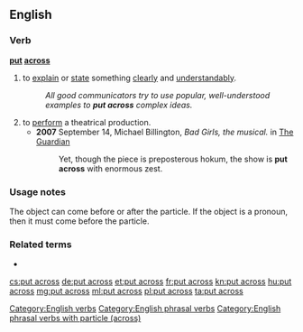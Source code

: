 ==English==

===Verb===
'''[[put]] [[across]]'''

# to [[explain]] or [[state]] something [[clearly]] and [[understandably]].
#: ''All good communicators try to use popular, well-understood examples to '''put across''' complex ideas.''
# to [[perform]] a theatrical production.
#* '''2007''' September 14, Michael Billington, ''Bad Girls, the musical.'' in [[w:The Guardian|The Guardian]]
#*: Yet, though the piece is preposterous hokum, the show is '''put across''' with enormous zest.

===Usage notes===
The object can come before or after the particle. If the object is a pronoun, then it must come before the
particle.

===Related terms===
* {{l|en|put oneself across}}

[[Category:English verbs]]
[[Category:English phrasal verbs]]
[[Category:English phrasal verbs with particle (across)]]

[[cs:put across]]
[[de:put across]]
[[et:put across]]
[[fr:put across]]
[[kn:put across]]
[[hu:put across]]
[[mg:put across]]
[[ml:put across]]
[[pl:put across]]
[[ta:put across]]